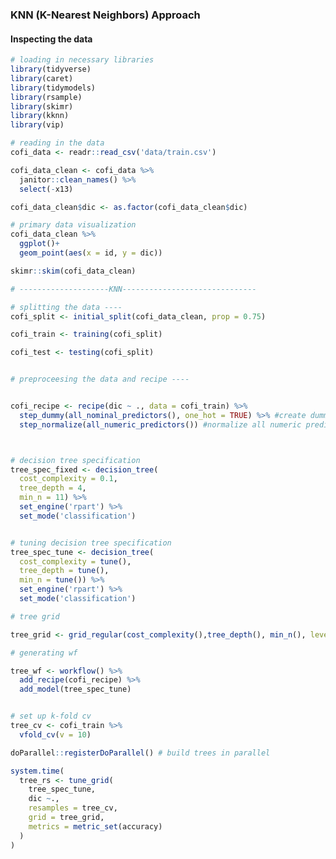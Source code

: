 ### KNN (K-Nearest Neighbors) Approach

#### Inspecting the data

```r
# loading in necessary libraries 
library(tidyverse)
library(caret)
library(tidymodels)
library(rsample)
library(skimr)
library(kknn)
library(vip)
```

```r
# reading in the data
cofi_data <- readr::read_csv('data/train.csv')

cofi_data_clean <- cofi_data %>% 
  janitor::clean_names() %>% 
  select(-x13)

cofi_data_clean$dic <- as.factor(cofi_data_clean$dic)
```

```r
# primary data visualization
cofi_data_clean %>% 
  ggplot()+
  geom_point(aes(x = id, y = dic))

skimr::skim(cofi_data_clean)
```

```r
# --------------------KNN------------------------------

# splitting the data ----
cofi_split <- initial_split(cofi_data_clean, prop = 0.75)

cofi_train <- training(cofi_split)

cofi_test <- testing(cofi_split)


# preproceesing the data and recipe ----


cofi_recipe <- recipe(dic ~ ., data = cofi_train) %>%
  step_dummy(all_nominal_predictors(), one_hot = TRUE) %>% #create dummy variables from all factors
  step_normalize(all_numeric_predictors()) #normalize all numeric predictors



# decision tree specification
tree_spec_fixed <- decision_tree(
  cost_complexity = 0.1,
  tree_depth = 4,
  min_n = 11) %>% 
  set_engine('rpart') %>% 
  set_mode('classification')


# tuning decision tree specification
tree_spec_tune <- decision_tree(
  cost_complexity = tune(),
  tree_depth = tune(),
  min_n = tune()) %>% 
  set_engine('rpart') %>% 
  set_mode('classification')

# tree grid

tree_grid <- grid_regular(cost_complexity(),tree_depth(), min_n(), levels = 5)

# generating wf

tree_wf <- workflow() %>% 
  add_recipe(cofi_recipe) %>% 
  add_model(tree_spec_tune)


# set up k-fold cv
tree_cv <- cofi_train %>% 
  vfold_cv(v = 10)
```

```r
doParallel::registerDoParallel() # build trees in parallel

system.time(
  tree_rs <- tune_grid(
    tree_spec_tune,
    dic ~.,
    resamples = tree_cv,
    grid = tree_grid,
    metrics = metric_set(accuracy)
  )
)
```

